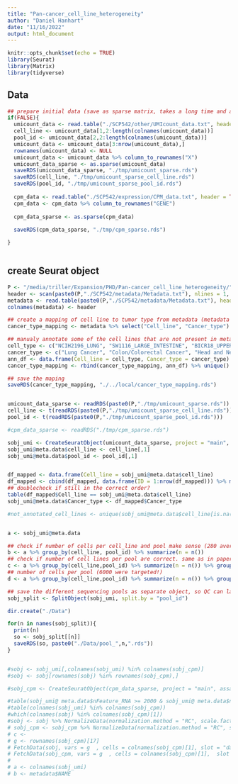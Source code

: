 ```yaml
---
title: "Pan-cancer_cell_line_heterogeneity"
author: "Daniel Hanhart"
date: "11/16/2022"
output: html_document
---
```


```r
knitr::opts_chunk$set(echo = TRUE)
library(Seurat)
library(Matrix)
library(tidyverse)

```

## Data
```r
## prepare initial data (save as sparse matrix, takes a long time and a lot of memory!)
if(FALSE){
  umicount_data <- read.table("./SCP542/other/UMIcount_data.txt", header = TRUE, sep = "\t")
  cell_line <- umicount_data[1,2:length(colnames(umicount_data))]
  pool_id <- umicount_data[2,2:length(colnames(umicount_data))]
  umicount_data <- umicount_data[3:nrow(umicount_data),]
  rownames(umicount_data) <- NULL
  umicount_data <- umicount_data %>% column_to_rownames("X") 
  umicount_data_sparse <- as.sparse(umicount_data)
  saveRDS(umicount_data_sparse, "./tmp/umicount_sparse.rds")
  saveRDS(cell_line, "./tmp/umicount_sparse_cell_line.rds")
  saveRDS(pool_id, "./tmp/umicount_sparse_pool_id.rds")
  
  cpm_data <- read.table("./SCP542/expression/CPM_data.txt", header = TRUE, sep = "\t")
  cpm_data <- cpm_data %>% column_to_rownames("GENE")
  
  cpm_data_sparse <- as.sparse(cpm_data)
  
  saveRDS(cpm_data_sparse, "./tmp/cpm_sparse.rds")

}



```


## create Seurat object

```r

P <- "/media/triller/Expansion/PHD/Pan-cancer_cell_line_heterogeneity/"
header <- scan(paste0(P,"./SCP542/metadata/Metadata.txt"), nlines = 1, what = character())
metadata <- read.table(paste0(P,"./SCP542/metadata/Metadata.txt"), header = FALSE, skip = 2, sep = "\t")
colnames(metadata) <- header

## create a mapping of cell line to tumor type from metadata (metadata refers to already filtered cells, not all cells present)
cancer_type_mapping <- metadata %>% select("Cell_line", "Cancer_type") %>% unique()

## manualy annotate some of the cell lines that are not present in metadata
cell_type <- c("NCIH2196_LUNG", "SW1116_LARGE_INTESTINE", "BICR18_UPPER_AERODIGESTIVE_TRACT", "EFO27_OVARY", "SNU1076_UPPER_AERODIGESTIVE_TRACT", "SNU81_LARGE_INTESTINE", "OVKATE_OVARY", "SW1463_LARGE_INTESTINE", "SIMA_AUTONOMIC_GANGLIA")
cancer_type <- c("Lung Cancer", "Colon/Colorectal Cancer", "Head and Neck Cancer", "Ovarian Cancer", "Head and Neck Cancer", "Colon/Colorectal Cancer", "Ovarian Cancer", "Colon/Colorectal Cancer", "Neuroblastoma")
ann_df <- data.frame(Cell_line = cell_type, Cancer_type = cancer_type)
cancer_type_mapping <- rbind(cancer_type_mapping, ann_df) %>% unique()

## save the maping
saveRDS(cancer_type_mapping, "./../local/cancer_type_mapping.rds")


umicount_data_sparse <- readRDS(paste0(P,"./tmp/umicount_sparse.rds"))
cell_line <- t(readRDS(paste0(P,"./tmp/umicount_sparse_cell_line.rds")))
pool_id <- t(readRDS(paste0(P,"./tmp/umicount_sparse_pool_id.rds")))

#cpm_data_sparse <- readRDS("./tmp/cpm_sparse.rds")

sobj_umi <- CreateSeuratObject(umicount_data_sparse, project = "main", assay = "RNA", min.cells = 1, min.features = 1)
sobj_umi@meta.data$cell_line <- cell_line[,1]
sobj_umi@meta.data$pool_id <- pool_id[,1]


df_mapped <- data.frame(Cell_line = sobj_umi@meta.data$cell_line)
df_mapped <- cbind(df_mapped, data.frame(ID = 1:nrow(df_mapped))) %>% merge(cancer_type_mapping, by = "Cell_line", all.x = TRUE, sort = FALSE ) %>% arrange(ID)
## doublecheck if still in the correct order?
table(df_mapped$Cell_line == sobj_umi@meta.data$cell_line)
sobj_umi@meta.data$Cancer_type <- df_mapped$Cancer_type

#not_annotated_cell_lines <- unique(sobj_umi@meta.data$cell_line[is.na(sobj_umi@meta.data$Cancer_type)])


a <- sobj_umi@meta.data

## check if number of cells per cell_line and pool make sense (280 average stated in paper) here 274 (probably performed in paper after qc cell removal)
b <- a %>% group_by(cell_line, pool_id) %>% summarize(n = n())
## check if number of cell lines per pool are correct. same as in paper (between 24-27, 8 for custom)
c <- a %>% group_by(cell_line,pool_id) %>% summarize(n = n()) %>% group_by(pool_id) %>% summarize(n = n())
## number of cells per pool (6000 were targeted!)
d <- a %>% group_by(cell_line,pool_id) %>% summarize(n = n()) %>% group_by(pool_id) %>% summarize(sum = sum(n))

## save the different sequencing pools as separate object, so QC can later be performed
sobj_split <- SplitObject(sobj_umi, split.by = "pool_id")

dir.create("./Data")

for(n in names(sobj_split)){
  print(n)
  so <- sobj_split[[n]]
  saveRDS(so, paste0("./Data/pool_",n,".rds"))
}


#sobj <- sobj_umi[,colnames(sobj_umi) %in% colnames(sobj_cpm)]
#sobj <- sobj[rownames(sobj) %in% rownames(sobj_cpm),]

#sobj_cpm <- CreateSeuratObject(cpm_data_sparse, project = "main", assay = "RNA", min.cells = 1, min.features = 1)

#table(sobj_umi@ meta.data$nFeature_RNA >= 2000 & sobj_umi@ meta.data$nFeature_RNA <= 9000)
#table(colnames(sobj_umi) %in% colnames(sobj_cpm))
#which(colnames(sobj) %in% colnames(sobj_cpm)[1])
#sobj <- sobj %>% NormalizeData(normalization.method = "RC", scale.factor = 1e6)
# sobj_cpm <- sobj_cpm %>% NormalizeData(normalization.method = "RC", scale.factor = 1e6)
# c <- 
# g <- rownames(sobj_cpm)[17]
# FetchData(sobj, vars = g  , cells = colnames(sobj_cpm)[1], slot = "data")
# FetchData(sobj_cpm, vars = g  , cells = colnames(sobj_cpm)[1],  slot = "counts")
# 
# a <- colnames(sobj_umi)
# b <- metadata$NAME

```




